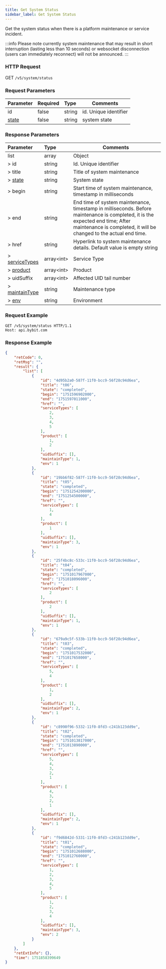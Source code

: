 ---
title: Get System Status
sidebar_label: Get System Status
---
Get the system status when there is a platform maintenance or service incident.

:::info
Please note currently system maintenance that may result in short interruption (lasting less than 10 seconds) or websocket disconnection (users can immediately reconnect) will not be announced.
:::

### HTTP Request
GET `/v5/system/status`

### Request Parameters
| Parameter | Required | Type | Comments|
|:----- |:-------|:-----|------ |
|id |false |string |id. Unique identifier|
|[state](enum#state) |false |string |system state|

### Response Parameters
| Parameter | Type | Comments|
|:----- |:-----|----- |
|list |array |Object |
|> id |string |Id. Unique identifier |
|> title |string |Title of system maintenance |
|> [state](enum#state) |string |System state |
|> begin |string |Start time of system maintenance, timestamp in milliseconds |
|> end |string |End time of system maintenance, timestamp in milliseconds. Before maintenance is completed, it is the expected end time; After maintenance is completed, it will be changed to the actual end time. |
|> href |string |Hyperlink to system maintenance details. Default value is empty string |
|> [serviceTypes](enum#servicetypes) |array&lt;int&gt; |Service Type |
|> [product](enum#product) |array&lt;int&gt; |Product |
|> uidSuffix|array&lt;int&gt; |Affected UID tail number |
|> [maintainType](enum#maintaintype) |string |Maintenance type |
|> [env](enum#env) |string |Environment |

### Request Example

```http
GET /v5/system/status HTTP/1.1
Host: api.bybit.com
```

### Response Example

```json
{
    "retCode": 0,
    "retMsg": "",
    "result": {
        "list": [
            {
                "id": "4d95b2a0-587f-11f0-bcc9-56f28c94d6ea",
                "title": "t06",
                "state": "completed",
                "begin": "1751596902000",
                "end": "1751597011000",
                "href": "",
                "serviceTypes": [
                    2,
                    3,
                    4,
                    5
                ],
                "product": [
                    1,
                    2
                ],
                "uidSuffix": [],
                "maintainType": 1,
                "env": 1
            },
            {
                "id": "19bb6f82-587f-11f0-bcc9-56f28c94d6ea",
                "title": "t05",
                "state": "completed",
                "begin": "1751254200000",
                "end": "1751254500000",
                "href": "",
                "serviceTypes": [
                    1,
                    4
                ],
                "product": [
                    1
                ],
                "uidSuffix": [],
                "maintainType": 3,
                "env": 1
            },
            {
                "id": "25f4bc8c-533c-11f0-bcc9-56f28c94d6ea",
                "title": "t04",
                "state": "completed",
                "begin": "1751017967000",
                "end": "1751018096000",
                "href": "",
                "serviceTypes": [
                    2
                ],
                "product": [
                    2
                ],
                "uidSuffix": [],
                "maintainType": 1,
                "env": 1
            },
            {
                "id": "679a9c5f-533b-11f0-bcc9-56f28c94d6ea",
                "title": "t03",
                "state": "completed",
                "begin": "1751017532000",
                "end": "1751017658000",
                "href": "",
                "serviceTypes": [
                    5,
                    4
                ],
                "product": [
                    1,
                    2
                ],
                "uidSuffix": [],
                "maintainType": 2,
                "env": 1
            },
            {
                "id": "c8990f96-5332-11f0-8fd3-c241b123dd9e",
                "title": "t02",
                "state": "completed",
                "begin": "1751013817000",
                "end": "1751013890000",
                "href": "",
                "serviceTypes": [
                    5,
                    4,
                    3,
                    2,
                    1
                ],
                "product": [
                    4,
                    3,
                    2,
                    1
                ],
                "uidSuffix": [],
                "maintainType": 2,
                "env": 1
            },
            {
                "id": "f9d6842d-5331-11f0-8fd3-c241b123dd9e",
                "title": "t01",
                "state": "completed",
                "begin": "1751012688000",
                "end": "1751012760000",
                "href": "",
                "serviceTypes": [
                    1,
                    2,
                    3,
                    4,
                    5
                ],
                "product": [
                    1,
                    2,
                    3,
                    4
                ],
                "uidSuffix": [],
                "maintainType": 3,
                "env": 2
            }
        ]
    },
    "retExtInfo": {},
    "time": 1751858399649
}
```
